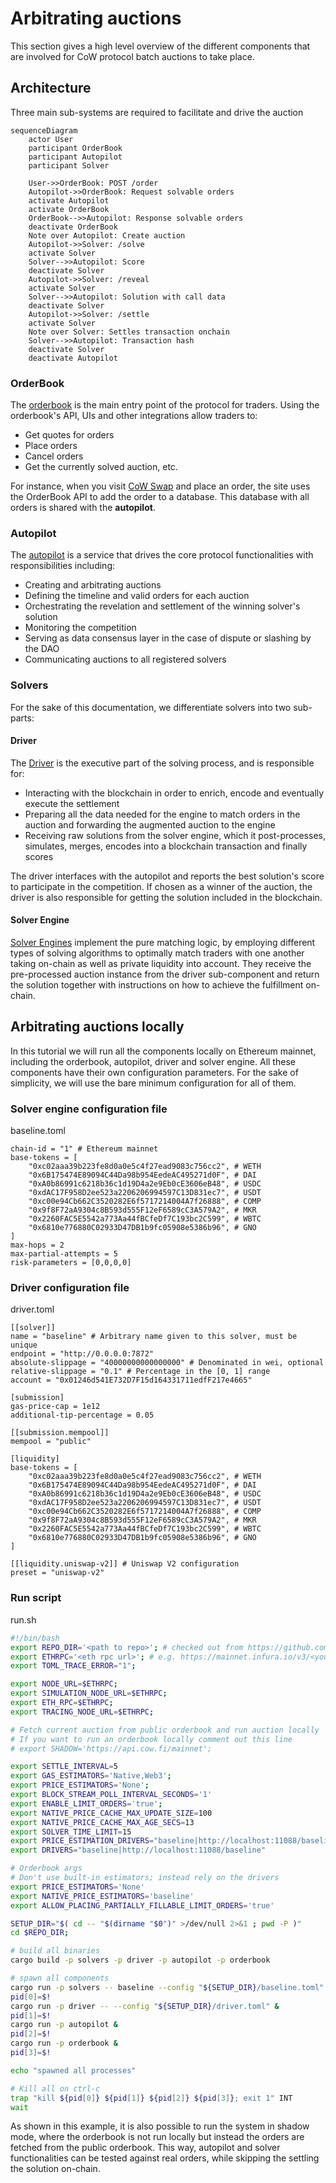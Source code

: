 # Arbitrating auctions

This section gives a high level overview of the different components that are involved for CoW protocol batch auctions to take place.

## Architecture

Three main sub-systems are required to facilitate and drive the auction

```mermaid
sequenceDiagram
    actor User
    participant OrderBook
    participant Autopilot
    participant Solver

    User->>OrderBook: POST /order
    Autopilot->>OrderBook: Request solvable orders
    activate Autopilot
    activate OrderBook
    OrderBook-->>Autopilot: Response solvable orders
    deactivate OrderBook
    Note over Autopilot: Create auction
    Autopilot->>Solver: /solve
    activate Solver
    Solver-->>Autopilot: Score
    deactivate Solver
    Autopilot->>Solver: /reveal
    activate Solver
    Solver-->>Autopilot: Solution with call data
    deactivate Solver
    Autopilot->>Solver: /settle
    activate Solver
    Note over Solver: Settles transaction onchain
    Solver-->>Autopilot: Transaction hash
    deactivate Solver
    deactivate Autopilot
```

### OrderBook

The [orderbook](./arbitrate/orderbook) is the main entry point of the protocol for traders.
Using the orderbook's API, UIs and other integrations allow traders to:

- Get quotes for orders
- Place orders
- Cancel orders
- Get the currently solved auction, etc.

For instance, when you visit [CoW Swap](https://swap.cow.fi) and place an order, the site uses the OrderBook API to add the order to a database. 
This database with all orders is shared with the **autopilot**.

### Autopilot

The [autopilot](./arbitrate/autopilot) is a service that drives the core protocol functionalities with responsibilities including:

- Creating and arbitrating auctions
- Defining the timeline and valid orders for each auction
- Orchestrating the revelation and settlement of the winning solver's solution
- Monitoring the competition
- Serving as data consensus layer in the case of dispute or slashing by the DAO
- Communicating auctions to all registered solvers

### Solvers 
For the sake of this documentation, we differentiate solvers into two sub-parts:

#### Driver

The [Driver](./arbitrate/solver/driver) is the executive part of the solving process, and is responsible for:

- Interacting with the blockchain in order to enrich, encode and eventually execute the settlement
- Preparing all the data needed for the engine to match orders in the auction and forwarding the augmented auction to the engine
- Receiving raw solutions from the solver engine, which it post-processes, simulates, merges, encodes into a blockchain transaction and finally scores

The driver interfaces with the autopilot and reports the best solution's score to participate in the competition.
If chosen as a winner of the auction, the driver is also responsible for getting the solution included in the blockchain.

#### Solver Engine

[Solver Engines](./arbitrate/solver/solver-engine) implement the pure matching logic, by employing different types of solving algorithms to optimally match traders with one another taking on-chain as well as private liquidity into account.
They receive the pre-processed auction instance from the driver sub-component and return the solution together with instructions on how to achieve the fulfillment on-chain.

## Arbitrating auctions locally

In this tutorial we will run all the components locally on Ethereum mainnet, including the orderbook, autopilot, driver and solver engine. All these components have their own configuration parameters. For the sake of simplicity, we will use the bare minimum configuration for all of them.

### Solver engine configuration file

baseline.toml
```
chain-id = "1" # Ethereum mainnet
base-tokens = [
    "0xc02aaa39b223fe8d0a0e5c4f27ead9083c756cc2", # WETH
    "0x6B175474E89094C44Da98b954EedeAC495271d0F", # DAI 
    "0xA0b86991c6218b36c1d19D4a2e9Eb0cE3606eB48", # USDC
    "0xdAC17F958D2ee523a2206206994597C13D831ec7", # USDT
    "0xc00e94Cb662C3520282E6f5717214004A7f26888", # COMP
    "0x9f8F72aA9304c8B593d555F12eF6589cC3A579A2", # MKR
    "0x2260FAC5E5542a773Aa44fBCfeDf7C193bc2C599", # WBTC
    "0x6810e776880C02933D47DB1b9fc05908e5386b96", # GNO
]
max-hops = 2
max-partial-attempts = 5
risk-parameters = [0,0,0,0]
```

### Driver configuration file

driver.toml
```
[[solver]]
name = "baseline" # Arbitrary name given to this solver, must be unique
endpoint = "http://0.0.0.0:7872"
absolute-slippage = "40000000000000000" # Denominated in wei, optional
relative-slippage = "0.1" # Percentage in the [0, 1] range
account = "0x01246d541E732D7F15d164331711edfF217e4665"

[submission]
gas-price-cap = 1e12
additional-tip-percentage = 0.05

[[submission.mempool]]
mempool = "public"

[liquidity]
base-tokens = [
    "0xc02aaa39b223fe8d0a0e5c4f27ead9083c756cc2", # WETH
    "0x6B175474E89094C44Da98b954EedeAC495271d0F", # DAI 
    "0xA0b86991c6218b36c1d19D4a2e9Eb0cE3606eB48", # USDC
    "0xdAC17F958D2ee523a2206206994597C13D831ec7", # USDT
    "0xc00e94Cb662C3520282E6f5717214004A7f26888", # COMP
    "0x9f8F72aA9304c8B593d555F12eF6589cC3A579A2", # MKR
    "0x2260FAC5E5542a773Aa44fBCfeDf7C193bc2C599", # WBTC
    "0x6810e776880C02933D47DB1b9fc05908e5386b96", # GNO
]

[[liquidity.uniswap-v2]] # Uniswap V2 configuration
preset = "uniswap-v2"
```

### Run script

run.sh
```bash
#!/bin/bash
export REPO_DIR='<path to repo>'; # checked out from https://github.com/cowprotocol/services
export ETHRPC='<eth rpc url>'; # e.g. https://mainnet.infura.io/v3/<your infura key>
export TOML_TRACE_ERROR="1";

export NODE_URL=$ETHRPC;
export SIMULATION_NODE_URL=$ETHRPC;
export ETH_RPC=$ETHRPC;
export TRACING_NODE_URL=$ETHRPC;

# Fetch current auction from public orderbook and run auction locally
# If you want to run an orderbook locally comment out this line
# export SHADOW='https://api.cow.fi/mainnet';

export SETTLE_INTERVAL=5
export GAS_ESTIMATORS='Native,Web3';
export PRICE_ESTIMATORS='None';
export BLOCK_STREAM_POLL_INTERVAL_SECONDS='1'
export ENABLE_LIMIT_ORDERS='true';
export NATIVE_PRICE_CACHE_MAX_UPDATE_SIZE=100
export NATIVE_PRICE_CACHE_MAX_AGE_SECS=13
export SOLVER_TIME_LIMIT=15
export PRICE_ESTIMATION_DRIVERS="baseline|http://localhost:11088/baseline"
export DRIVERS="baseline|http://localhost:11088/baseline"

# Orderbook args
# Don't use built-in estimators; instead rely on the drivers
export PRICE_ESTIMATORS='None'
export NATIVE_PRICE_ESTIMATORS='baseline'
export ALLOW_PLACING_PARTIALLY_FILLABLE_LIMIT_ORDERS='true'

SETUP_DIR="$( cd -- "$(dirname "$0")" >/dev/null 2>&1 ; pwd -P )"
cd $REPO_DIR;

# build all binaries
cargo build -p solvers -p driver -p autopilot -p orderbook

# spawn all components
cargo run -p solvers -- baseline --config "${SETUP_DIR}/baseline.toml" &
pid[0]=$!
cargo run -p driver -- --config "${SETUP_DIR}/driver.toml" &
pid[1]=$!
cargo run -p autopilot &
pid[2]=$!
cargo run -p orderbook &
pid[3]=$!

echo "spawned all processes"

# Kill all on ctrl-c
trap "kill ${pid[0]} ${pid[1]} ${pid[2]} ${pid[3]}; exit 1" INT
wait

```

As shown in this example, it is also possible to run the system in shadow mode, where the orderbook is not run locally but instead the orders are fetched from the public orderbook. This way, autopilot and solver functionalities can be tested against real orders, while skipping the settling the solution on-chain.
